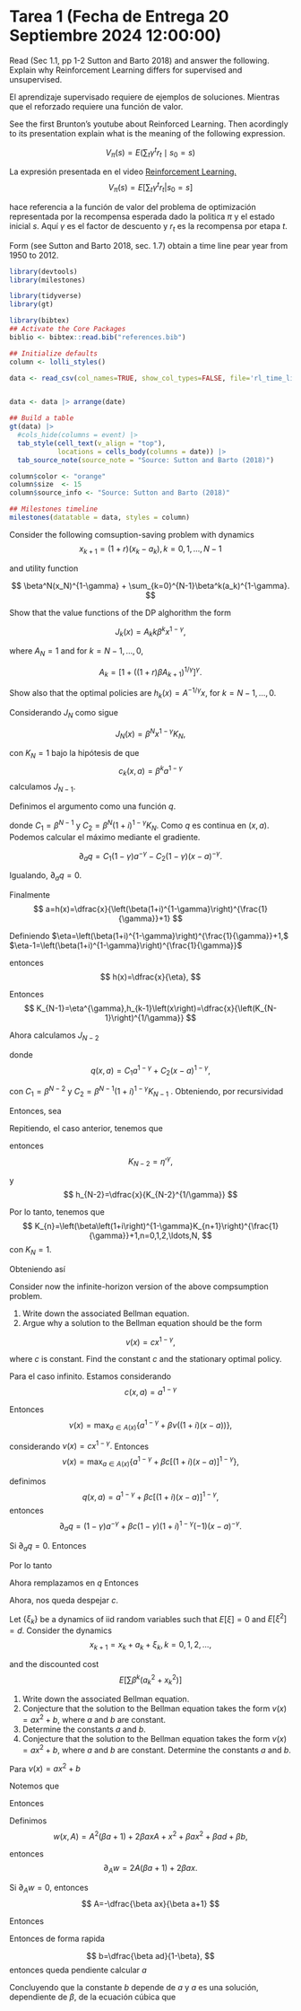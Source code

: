 # Tarea 1 (Fecha de Entrega 20 Septiembre 2024 12:00:00)

:::{#exr-1}
Read (Sec 1.1, pp 1-2 Sutton and Barto 2018) and answer the following. Explain why Reinforcement Learning differs for supervised and unsupervised. 
:::


:::{#sol-s1}
El aprendizaje supervisado requiere de ejemplos de soluciones. Mientras que el reforzado requiere una función de valor. 
:::


:::{#exr-2}

See the first Brunton's youtube about Reinforced Learning. Then acordingly to its presentation explain what is the meaning of the following expression.

$$
V_\pi(s) = E\left(\sum_t\gamma^tr_t\mid s_0=s\right)
$$
:::


:::{#sol-s2}
La expresión presentada en el video [Reinforcement Learning.](https://www.youtube.com/watch?v=0MNVhXEX9to&list=PLMrJAkhIeNNQe1JXNvaFvURxGY4gE9k74)
$$
V_\pi (s) = E\left[\left. \sum_{t}\gamma^t r_t \right| s_0 = s\right]
$$

hace referencia a la función de valor del problema de optimización representada por la recompensa esperada dado la politica $\pi$ y el estado inicial $s$. Aquí $\gamma$ es el factor de descuento y $r_t$ es la recompensa por etapa $t$.
:::




:::{#exr-3}
Form (see Sutton and Barto 2018, sec. 1.7) obtain a time line pear year from 1950 to 2012.
:::



```r
library(devtools)
library(milestones)

library(tidyverse)
library(gt)

library(bibtex)
## Activate the Core Packages
biblio <- bibtex::read.bib("references.bib")

## Initialize defaults
column <- lolli_styles()

data <- read_csv(col_names=TRUE, show_col_types=FALSE, file='rl_time_line.csv')


data <- data |> arrange(date)

## Build a table
gt(data) |>
  #cols_hide(columns = event) |>
  tab_style(cell_text(v_align = "top"),
            locations = cells_body(columns = date)) |>
  tab_source_note(source_note = "Source: Sutton and Barto (2018)") 

column$color <- "orange"
column$size  <- 15
column$source_info <- "Source: Sutton and Barto (2018)"

## Milestones timeline
milestones(datatable = data, styles = column)
```





:::{#exr-4}
Consider the following comsuption-saving problem with dynamics
$$
x_{k+1} = (1+r)(x_k-a_k), k = 0,1,\ldots,N-1
$$

and utility function

$$
\beta^N(x_N)^{1-\gamma} + \sum_{k=0}^{N-1}\beta^k(a_k)^{1-\gamma}.
$$

Show that the value functions of the DP alghorithm the form

$$
J_k(x) = A_kk\beta^k x^{1-\gamma},
$$

where $A_N=1$ and for $k=N-1,\ldots,0$,

$$
A_k = \left[1 + \left((1+r)\beta A_{k+1}\right)^{1/\gamma}\right]^\gamma.
$$

Show also that the optimal policies are $h_k(x) = A^{-1/\gamma}x$, for $k = N-1,\ldots,0$.
:::




::: {#sol-4}

::: {#sol-4}

Considerando $J_{N}$ como sigue

$$
J_{N}\left(x\right)=\beta^{N}x^{1-\gamma}K_{N},
$$

con $K_{N}=1$ bajo la hipótesis de que 
$$
c_{k}\left(x,a\right)=\beta^{k}a^{1-\gamma}
$$
 calculamos $J_{N-1}$. 

\begin{align*}
J_{N-1}\left(x\right) & =\max_{a\in A\left(x\right)}\left\{ c_{N-1}(x,a)+J_{N}\left((1+i)(x-a)\right)\right\} \\
 & =\max_{a\in A\left(x\right)}\left\{ \beta^{N-1}a^{1-\gamma}+\beta^{N}\left((1+i)(x-a)\right)^{1-\gamma}\right\} 
\end{align*}

Definimos el argumento como una función $q$.

\begin{align*}
q(x,a) & =\beta^{N-1}a^{1-\gamma}+\beta^{N}\left((1+i)(x-a)\right)^{1-\gamma}\\
 & =C_{1}a^{1-\gamma}+C_{2}\left(x-a\right)^{1-\gamma},
\end{align*}

donde $C_{1}=\beta^{N-1}$ y $C_{2}=\beta^{N}(1+i)^{1-\gamma}K_{N}.$
Como $q$ es continua en $\left(x,a\right)$. Podemos calcular el
máximo mediante el gradiente. 

$$
\partial_{a}q=C_{1}\left(1-\gamma\right)a^{-\gamma}-C_{2}(1-\gamma)\left(x-a\right)^{-\gamma}.
$$

Igualando, $\partial_{a}q=0$. 
\begin{align*}
C_{1}a^{-\gamma} & =C_{2}\left(x-a\right)^{-\gamma}\\
\dfrac{C_{1}}{C_{2}} & =\left(\dfrac{x-a}{a}\right)^{-\gamma}\\
\left(\dfrac{C_{1}}{C_{2}}\right)^{-\frac{1}{\gamma}} & =\frac{x}{a}-1\\
\left(\dfrac{C_{1}}{C_{2}}\right)^{-\frac{1}{\gamma}}+1 & =\frac{x}{a}\\
a & =\dfrac{x}{\left(\dfrac{C_{1}}{C_{2}}\right)^{-\frac{1}{\gamma}}+1}
\end{align*}

Finalmente 
$$
a=h(x)=\dfrac{x}{\left(\beta(1+i)^{1-\gamma}\right)^{\frac{1}{\gamma}}+1}
$$

Definiendo $\eta=\left(\beta(1+i)^{1-\gamma}\right)^{\frac{1}{\gamma}}+1,$
$\eta-1=\left(\beta(1+i)^{1-\gamma}\right)^{\frac{1}{\gamma}}$

entonces 
$$
h(x)=\dfrac{x}{\eta},
$$

\begin{align*}
J_{N-1}(x) & =\beta^{N-1}\left(\dfrac{x}{\eta}\right)^{1-\gamma}+\beta^{N}\left((1+i)\left(x-\dfrac{x}{\eta}\right)\right)^{1-\gamma}\\
 & =\beta^{N-1}x^{1-\gamma}\left(\eta^{\gamma-1}+\beta\left(1+i\right)^{1-\gamma}\left(\dfrac{\eta-1}{\eta}\right)^{1-\gamma}\right)\\
 & =\beta^{N-1}x^{1-\gamma}\eta^{\gamma-1}\left(1+\beta\left(1+i\right)^{1-\gamma}\left(\eta-1\right)^{1-\gamma}\right)\\
 & =\beta^{N-1}x^{1-\gamma}\eta^{\gamma-1}\left(1+\beta\left(1+i\right)^{1-\gamma}\left(\eta-1\right)^{1-\gamma}\right)\\
 & =\beta^{N-1}x^{1-\gamma}\eta^{\gamma-1}\left(1+\beta\left(1+i\right)^{1-\gamma}\left(\left(\beta(1+i)^{1-\gamma}\right)^{\frac{1}{\gamma}}\right)^{1-\gamma}\right)\\
 & =\beta^{N-1}x^{1-\gamma}\eta^{\gamma-1}\left(1+\beta\left(1+i\right)^{1-\gamma}\left(\beta(1+i)^{1-\gamma}\right)^{\frac{1}{\gamma}-1}\right)\\
 & =\beta^{N-1}x^{1-\gamma}\eta^{\gamma-1}\left(1+\beta^{\frac{1}{\gamma}}(1+i)^{\left(1-\gamma\right)\left(\frac{1}{\gamma}-1\right)+1-\gamma}\right)\\
 & =\beta^{N-1}x^{1-\gamma}\eta^{\gamma-1}\left(1+\beta^{\frac{1}{\gamma}}(1+i)^{\left(\frac{1}{\gamma}-1\right)}\right)\\
 & =\beta^{N-1}x^{1-\gamma}\eta^{\gamma},
\end{align*}

Entonces 
$$
K_{N-1}=\eta^{\gamma},h_{k-1}\left(x\right)=\dfrac{x}{\left(K_{N-1}\right)^{1/\gamma}}
$$

Ahora calculamos $J_{N-2}$

\begin{align*}
J_{N-2}\left(x\right) & =\max_{a\in A\left(x\right)}\left\{ \beta^{N-2}a^{1-\gamma}+\beta^{N-1}\left[\left(1+i\right)\left(x-a\right)\right]^{1-\gamma}\eta^{\gamma}\right\} \\
 & =\max_{a\in A\left(x\right)}\left\{ q\left(x,a\right)\right\} ,
\end{align*}

donde 
$$
q\left(x,a\right)=C_{1}a^{1-\gamma}+C_{2}\left(x-a\right)^{1-\gamma},
$$

con $C_{1}=\beta^{N-2}$ y $C_{2}=\beta^{N-1}\left(1+i\right)^{1-\gamma}K_{N-1}$
. Obteniendo, por recursividad 
\begin{align*}
h_{N-2} & =\dfrac{x}{\left(\dfrac{C_{1}}{C_{2}}\right)^{-\frac{1}{\gamma}}+1}\\
 & =\dfrac{x}{\left(\dfrac{1}{\beta\left(1+i\right)^{1-\gamma}K_{N-1}}\right)^{-\frac{1}{\gamma}}+1}\\
 & =\dfrac{x}{\left(\beta\left(1+i\right)^{1-\gamma}K_{N-1}\right)^{\frac{1}{\gamma}}+1}
\end{align*}

Entonces, sea 
\begin{align*}
\eta' & =\left(\beta\left(1+i\right)^{1-\gamma}K_{N-1}\right)^{\frac{1}{\gamma}}+1.
\end{align*}

Repitiendo, el caso anterior, tenemos que 
\begin{align*}
J_{N-2}\left(x\right) & =\beta^{N-2}x^{1-\gamma}\eta_{'}^{\gamma-1}\left(1+K_{N-1}\beta\left(1+i\right)^{1-\gamma}\left(\left(\beta(1+i)^{1-\gamma}K_{N-1}\right)^{\frac{1}{\gamma}}\right)^{1-\gamma}\right)\\
 & =\beta^{N-2}x^{1-\gamma}\eta_{'}^{\gamma-1}\left(1+K_{N-1}\beta\left(1+i\right)^{1-\gamma}\left(\left(\beta(1+i)^{1-\gamma}K_{N-1}\right)^{\frac{1}{\gamma}}\right)^{1-\gamma}\right)\\
 & =\beta^{N-2}x^{1-\gamma}\eta_{'}^{\gamma-1}\left(1+K_{N-1}\beta\left(1+i\right)^{1-\gamma}\left(\beta(1+i)^{1-\gamma}K_{N-1}\right)^{\frac{1}{\gamma}-1}\right)\\
 & =\beta^{N-2}x^{1-\gamma}\eta_{'}^{\gamma-1}\left(1+K_{N-1}\beta\left(1+i\right)^{1-\gamma}(1+i)^{\left(1-\gamma\right)\left(\frac{1}{\gamma}-1\right)}K_{N-1}^{\frac{1}{\gamma}-1}\right)\\
 & =\beta^{N-2}x^{1-\gamma}\eta_{'}^{\gamma-1}\left(1+K_{N-1}\beta^{1/\gamma}\left(1+i\right)^{\frac{1}{\gamma}-1}K_{N-1}^{\frac{1}{\gamma}-1}\right)\\
 & =\beta^{N-2}x^{1-\gamma}\eta_{'}^{\gamma-1}\left(1+\beta^{1/\gamma}\left(1+i\right)^{\frac{1}{\gamma}-1}K_{N-1}^{\frac{1}{\gamma}}\right)\\
 & =\beta^{N-2}x^{1-\gamma}\eta'{}^{\gamma},
\end{align*}

entonces 
$$
K_{N-2}=\eta'{}^{\gamma},
$$

y 
$$
h_{N-2}=\dfrac{x}{K_{N-2}^{1/\gamma}}
$$

Por lo tanto, tenemos que 
$$
K_{n}=\left(\beta\left(1+i\right)^{1-\gamma}K_{n+1}\right)^{\frac{1}{\gamma}}+1,n=0,1,2,\ldots,N,
$$
con $K_{N}=1$. 


Obteniendo así 
\begin{align*}
J_{n}\left(x\right) & =\beta^{n}x^{1-\gamma}K_{n}\\
h_{n}\left(x\right) & =\dfrac{x}{K_{n}^{1/\gamma}}
\end{align*}

:::





:::






:::{#exr-5}
Consider now the infinite-horizon version of the above compsumption problem.

1. Write down the associated Bellman equation.
2. Argue why a solution to the Bellman equation should be the form 

$$
v(x) = cx^{1-\gamma},
$$

where $c$ is constant. Find the constant $c$ and the stationary optimal policy. 

:::










:::{#sol-5}


Para el caso infinito. Estamos considerando 
$$
c\left(x,a\right)=a^{1-\gamma}
$$

Entonces 
$$
\nu\left(x\right)=\max_{a\in A\left(x\right)}\left\{ a^{1-\gamma}+\beta\nu\left(\left(1+i\right)\left(x-a\right)\right)\right\} ,
$$

considerando $\nu\left(x\right)=cx^{1-\gamma}.$ Entonces 
$$
\nu\left(x\right)=\max_{a\in A\left(x\right)}\left\{ a^{1-\gamma}+\beta c\left[\left(1+i\right)\left(x-a\right)\right]^{1-\gamma}\right\} ,
$$

definimos 
$$
q\left(x,a\right)=a^{1-\gamma}+\beta c\left[\left(1+i\right)\left(x-a\right)\right]^{1-\gamma},
$$
entonces 
$$
\partial_{a}q=\left(1-\gamma\right)a^{-\gamma}+\beta c\left(1-\gamma\right)\left(1+i\right)^{1-\gamma}\left(-1\right)\left(x-a\right)^{-\gamma}.
$$

Si $\partial_{a}q=0$. Entonces 

\begin{align*}
a^{-\gamma} & =\beta c\left(1+i\right)^{1-\gamma}\left(x-a\right)^{-\gamma}\\
\left(\beta c\left(1+i\right)^{1-\gamma}\right)^{-1} & =\left(\dfrac{x-a}{a}\right)^{-\gamma}\\
\beta^{-1}c^{-1}\left(1+i\right)^{\gamma-1} & =\left(\dfrac{x}{a}-1\right)^{-\gamma}\\
\left[\beta^{-1}c^{-1}\left(1+i\right)^{\gamma-1}\right]^{-\frac{1}{\gamma}}+1 & =\dfrac{x}{a}
\end{align*}

Por lo tanto 
\begin{align*}
a & =\dfrac{x}{\left[\beta^{-1}c^{-1}\left(1+i\right)^{\gamma-1}\right]^{-\frac{1}{\gamma}}+1}\\
 & =\dfrac{x}{\left[\beta c\left(1+i\right)^{1-\gamma}\right]^{\frac{1}{\gamma}}+1}
\end{align*}

Ahora remplazamos en $q$ 
\begin{align*}
\nu\left(x\right) & =\left(\dfrac{x}{\left[\beta c\left(1+i\right)^{1-\gamma}\right]^{\frac{1}{\gamma}}+1}\right)^{1-\gamma}+\beta c\left[\left(1+i\right)\left(x-\dfrac{x}{\left[\beta c\left(1+i\right)^{1-\gamma}\right]^{\frac{1}{\gamma}}+1}\right)\right]^{1-\gamma}\\
 & =x^{1-\gamma}\left(\dfrac{1}{\left[\beta c\left(1+i\right)^{1-\gamma}\right]^{\frac{1}{\gamma}}+1}\right)+x^{1-\gamma}\left(1+i\right)^{1-\gamma}\beta c\left(1-\dfrac{1}{\left[\beta c\left(1+i\right)^{1-\gamma}\right]^{\frac{1}{\gamma}}+1}\right)^{1-\gamma}\\
 & =x^{1-\gamma}\left[\left(\dfrac{1}{\left[\beta c\left(1+i\right)^{1-\gamma}\right]^{\frac{1}{\gamma}}+1}\right)+\left(1+i\right)^{1-\gamma}\beta c\left(1-\dfrac{1}{\left[\beta c\left(1+i\right)^{1-\gamma}\right]^{\frac{1}{\gamma}}+1}\right)^{1-\gamma}\right].
\end{align*}
Entonces 

\begin{align*}
c & =\left(\dfrac{1}{\left[\beta c\left(1+i\right)^{1-\gamma}\right]^{\frac{1}{\gamma}}+1}\right)^{1-\gamma}+\left(1+i\right)^{1-\gamma}\beta c\left(1-\dfrac{1}{\left[\beta c\left(1+i\right)^{1-\gamma}\right]^{\frac{1}{\gamma}}+1}\right)^{1-\gamma}\\
 & =\left(\dfrac{1}{\left[\beta c\left(1+i\right)^{1-\gamma}\right]^{\frac{1}{\gamma}}+1}\right)^{1-\gamma}+\left(1+i\right)^{1-\gamma}\beta c\left(\dfrac{\left[\beta c\left(1+i\right)^{1-\gamma}\right]^{\frac{1}{\gamma}}}{\left[\beta c\left(1+i\right)^{1-\gamma}\right]^{\frac{1}{\gamma}}+1}\right)^{1-\gamma}\\
 & =\left(\dfrac{1}{\left[\beta c\left(1+i\right)^{1-\gamma}\right]^{\frac{1}{\gamma}}+1}\right)^{1-\gamma}\left(1+\left(1+i\right)^{1-\gamma}\beta c\left(\left[\beta c\left(1+i\right)^{1-\gamma}\right]^{\frac{1}{\gamma}}\right)^{1-\gamma}\right)\\
 & =\left(\dfrac{1}{\left[\beta c\left(1+i\right)^{1-\gamma}\right]^{\frac{1}{\gamma}}+1}\right)^{1-\gamma}\left(1+\left(1+i\right)^{1-\gamma}\beta c\left[\beta c\left(1+i\right)^{1-\gamma}\right]^{\frac{1}{\gamma}-1}\right)\\
 & =\left(\dfrac{1}{\left[\beta c\left(1+i\right)^{1-\gamma}\right]^{\frac{1}{\gamma}}+1}\right)^{1-\gamma}\left(1+\left[\beta c\left(1+i\right)^{1-\gamma}\right]^{\frac{1}{\gamma}}\right)\\
 & =\left(\left[\beta c\left(1+i\right)^{1-\gamma}\right]^{\frac{1}{\gamma}}+1\right)^{\gamma-1}\left(1+\left[\beta c\left(1+i\right)^{1-\gamma}\right]^{\frac{1}{\gamma}}\right)\\
c & =\left(\left[\beta c\left(1+i\right)^{1-\gamma}\right]^{\frac{1}{\gamma}}+1\right)^{\gamma}
\end{align*}

Ahora, nos queda despejar $c$. 
\begin{align*}
c^{\frac{1}{\gamma}} & =\beta^{\frac{1}{\gamma}}c^{\frac{1}{\gamma}}\left(1+i\right)^{\frac{1}{\gamma}-1}+1\\
1 & =\beta^{\frac{1}{\gamma}}\left(1+i\right)^{\frac{1}{\gamma}-1}+c^{-\frac{1}{\gamma}}\\
c^{-\frac{1}{\gamma}} & =1-\beta^{\frac{1}{\gamma}}\left(1+i\right)^{\frac{1}{\gamma}-1}\\
c & =\left(1-\beta^{\frac{1}{\gamma}}\left(1+i\right)^{\frac{1}{\gamma}-1}\right)^{-\gamma}
\end{align*}

:::








:::{#exr-6}
Let $\{\xi_k\}$ be a dynamics of iid random variables such that $E\left[\xi\right] = 0$ and $E\left[\xi^2\right] = d$. Consider the dynamics
$$
x_{k+1} = x_k + a_k + \xi_k, k = 0,1,2,\ldots,
$$

and the discounted cost
$$
E\left[ \sum \beta^k \left(a^2_k + x_k^2\right)\right]
$$

1. Write down the associated Bellman equation.
2. Conjecture that the solution to the Bellman equation takes the form $v(x) = ax^2 + b$, where $a$ and $b$ are constant.
3. Determine the constants $a$ and $b$.
4. Conjecture that the solution to the Bellman equation takes the form $v(x) = ax^2 + b$, where $a$ and $b$ are constant. Determine the constants $a$ and $b$.
:::


:::{#sol-6}



\begin{align*}
\nu\left(x\right) & =\max_{a\in A\left(x\right)}\left\{ c\left(x,a\right)+E\left[\nu\left(f\left(x,a\right)\right)\right]\right\} \\
 & =\max_{a\in A\left(x\right)}\left\{ a^{2}+x^{2}+E\left[\nu\left(x+a+\xi\right)\right]\right\} 
\end{align*}

Para $\nu\left(x\right)=ax^{2}+b$

\begin{align*}
\nu\left(x\right) & =\max_{a\in A\left(x\right)}\left\{ c\left(x,a\right)+\beta E\left[\nu\left(f\left(x,a\right)\right)\right]\right\} \\
 & =\max_{a\in A\left(x\right)}\left\{ A^{2}+x^{2}+\beta\left(E\left[a\left(f^{2}\left(x,a\right)\right)\right]+b\right)\right\} \\
 & =\max_{a\in A\left(x\right)}\left\{ A^{2}+x^{2}+\beta\left(aE\left[f^{2}\left(x,a\right)\right]+b\right)\right\} 
\end{align*}

Notemos que 
\begin{align*}
E\left[f^{2}\left(x,A\right)\right] & =E\left[\left(x+A+\xi\right)^{2}\right]\\
 & =E\left[x^{2}+A^{2}+\xi^{2}+2xA+2x\xi+2\xi A\right]\\
 & =x^{2}+A^{2}+E\left[\xi^{2}\right]+2xA+2xE\left[\xi\right]+2AE\left[\xi\right]\\
 & =x^{2}+A^{2}+d+2xA
\end{align*}

Entonces 
\begin{align*}
ax^{2}+b & =\max_{a\in A\left(x\right)}\left\{ A^{2}+x^{2}+\beta\left[a\left(x^{2}+A^{2}+d+2xA\right)+b\right]\right\} \\
 & =\max_{a\in A\left(x\right)}\left\{ A^{2}+x^{2}+\beta a\left(x^{2}+A^{2}+d+2xA\right)+\beta b\right\} \\
 & =\max_{a\in A\left(x\right)}\left\{ A^{2}+x^{2}+\beta ax^{2}+\beta aA^{2}+\beta ad+2\beta axA+\beta b\right\} \\
 & =\max_{a\in A\left(x\right)}\left\{ A^{2}\left(\beta a+1\right)+2\beta axA+x^{2}+\beta ax^{2}+\beta ad+\beta b\right\} 
\end{align*}

Definimos 
$$
w\left(x,A\right)=A^{2}\left(\beta a+1\right)+2\beta axA+x^{2}+\beta ax^{2}+\beta ad+\beta b,
$$

entonces 
$$
\partial_{A}w=2A\left(\beta a+1\right)+2\beta ax.
$$

Si $\partial_{A}w=0$, entonces 
$$
A=-\dfrac{\beta ax}{\beta a+1}
$$

Entonces
\begin{align*}
\nu\left(x\right) & =\left(\beta ax\right)^{2}-2\dfrac{\left(\beta ax\right)^{2}}{\beta a+1}+x^{2}+\beta ax^{2}+\beta ad+\beta b\\
 & =x^{2}\left(\left[\beta a\right]^{2}-2\dfrac{\left(\beta a\right)^{2}}{\beta a+1}+1+\beta a\right)+\beta ad+\beta b
\end{align*}

Entonces 
\begin{align*}
a & =\left[\beta a\right]^{2}-2\dfrac{\left(\beta a\right)^{2}}{\beta a+1}+1+\beta a\\
b & =\beta ad+\beta b,
\end{align*}
de forma rapida 

$$
b=\dfrac{\beta ad}{1-\beta},
$$
entonces queda pendiente calcular $a$ 

\begin{align*}
a & =\left[\beta a\right]^{2}-2\dfrac{\left(\beta a\right)^{2}}{\beta a+1}+1+\beta a.\\
0 & =\left(\beta a\right)^{2}\left(1-\dfrac{2}{\beta a+1}\right)+1+\left(\beta-1\right)a\\
 & =\left(\beta a\right)^{2}\left(\beta a+1-2\right)+\beta a+1+\left(a\beta-a\right)\left(\beta a+1\right)\\
 & =\left(\beta a\right)^{2}\left(\beta a-1\right)+\beta a+1+\left[\left(a\beta\right)^{2}+a\beta-\beta a^{2}-a\right]\\
 & =\left(\beta a\right)^{3}+2a\beta+1-\beta a^{2}-a\\
 & =\beta^{3}a^{3}-\beta a^{2}+\left(2\beta-1\right)a+1
\end{align*}

Concluyendo que la constante $b$ depende de $a$ y $a$ es una solución, dependiente de $\beta$, de la ecuación cúbica que 
:::